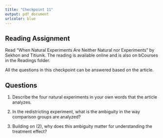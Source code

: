 ```yaml
---
title: "Checkpoint 11"
output: pdf_document
urlcolor: blue
---
```


## Reading Assignment 
  
Read "When Natural Experiments Are Neither Natural nor Experiments" by Sekhon and Titiunik. The reading is available online and is also on bCourses in the Readings folder. 

All the questions in this checkpoint can be answered based on the article. 

## Questions 

1. Describe the four natural experiments in your own words that the article analyzes. 



2. In the redistricting experiment, what is the ambiguity in the way comparison groups are analyzed? 



3. Building on (2), why does this ambiguity matter for understanding the treatment effect? 

